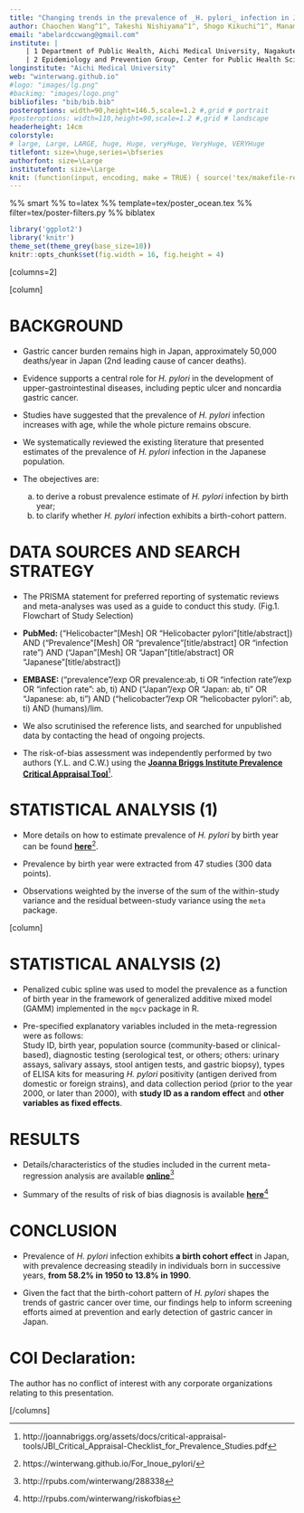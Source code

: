 ```yaml
---
title: "Changing trends in the prevalence of _H. pylori_ infection in Japan (1908-2003): a systematic review and meta-regression analysis of 170,572 individuals"
author: Chaochen Wang^1^, Takeshi Nishiyama^1^, Shogo Kikuchi^1^, Manami Inoue^2^,  Norie Sawada^2^, Shoichiro Tsugane^2^, Yingsong Lin^1^
email: "abelardccwang@gmail.com"
institute: | 
    | 1 Department of Public Health, Aichi Medical University, Nagakute, Aichi, Japan; 
    | 2 Epidemiology and Prevention Group, Center for Public Health Sciences, National Cancer Center, Tokyo, Japan
longinstitute: "Aichi Medical University"
web: "winterwang.github.io"
#logo: "images/lg.png"
#backimg: "images/logo.png"
bibliofiles: "bib/bib.bib"
posteroptions: width=90,height=146.5,scale=1.2 #,grid # portrait
#posteroptions: width=110,height=90,scale=1.2 #,grid # landscape
headerheight: 14cm
colorstyle:
# large, Large, LARGE, huge, Huge, veryHuge, VeryHuge, VERYHuge
titlefont: size=\huge,series=\bfseries
authorfont: size=\Large
institutefont: size=\Large
knit: (function(input, encoding, make = TRUE) { source('tex/makefile-renderer.R', local = TRUE) })
---
```


%% smart
%% to=latex
%% template=tex/poster_ocean.tex
%% filter=tex/poster-filters.py
%% biblatex

```r
library('ggplot2')
library('knitr')
theme_set(theme_grey(base_size=10))
knitr::opts_chunk$set(fig.width = 16, fig.height = 4)
```

[columns=2]

[column]

# BACKGROUND

-  Gastric cancer burden remains high in Japan, approximately 50,000 deaths/year in Japan (2nd leading cause of cancer deaths).

-  Evidence supports a central role for _H. pylori_ in the development of upper-gastrointestinal diseases, including peptic ulcer and noncardia gastric cancer.

-  Studies have suggested that the prevalence of _H. pylori_ infection increases with age, while the whole picture remains obscure.

-  We systematically reviewed the existing literature that presented estimates of the prevalence of _H. pylori_ infection in the Japanese population.

-  The obejectives are:  
   a) to derive a robust prevalence estimate of _H. pylori_ infection by birth year;   
   b) to clarify whether _H. pylori_ infection exhibits a birth-cohort pattern. 

<!--

- Standard abreviations \\eg and \\ie for \eg and \ie
- Units like \pps{900}
- **Highlights** and *highlights*

-->

# DATA SOURCES AND SEARCH STRATEGY

- The PRISMA statement for preferred reporting of systematic reviews and meta-analyses was used as a guide to conduct this study. (Fig.1. Flowchart of Study Selection) 

- **PubMed: ** ("Helicobacter"[Mesh] OR "Helicobacter pylori"[title/abstract]) AND ("Prevalence"[Mesh] OR "prevalence"[title/abstract] OR "infection rate") AND ("Japan"[Mesh] OR "Japan"[title/abstract] OR "Japanese"[title/abstract])

- **EMBASE: **  ("prevalence"/exp OR prevalence:ab, ti  OR "infection rate"/exp OR "infection rate": ab, ti) AND ("Japan"/exp OR "Japan: ab, ti" OR "Japanese: ab, ti") AND ("helicobacter"/exp OR "helicobacter pylori": ab, ti) AND (humans)/lim.

- We also scrutinised the reference lists, and searched for unpublished data by contacting the head of ongoing projects. 

- The risk-of-bias assessment was independently performed by two authors (Y.L. and C.W.) using the [**Joanna Briggs Institute Prevalence Critical Appraisal Tool**](http://joannabriggs.org/assets/docs/critical-appraisal-tools/JBI_Critical_Appraisal-Checklist_for_Prevalence_Studies.pdf)^[http://joannabriggs.org/assets/docs/critical-appraisal-tools/JBI_Critical_Appraisal-Checklist_for_Prevalence_Studies.pdf].

\center
\includegraphics[width=890pt]{images/Figure_1.png}

\caption{Figure 1: PRISMA Flowchart of Study Selection}

# STATISTICAL ANALYSIS (1)

- More details on how to estimate prevalence of _H. pylori_ by birth year can be found [**here**](https://winterwang.github.io/For_Inoue_pylori/)^[https://winterwang.github.io/For_Inoue_pylori/].

- Prevalence by birth year were extracted from 47 studies (300 data points).

- Observations weighted by the inverse of the sum of the within-study variance and the residual between-study variance using the `meta` package.



[column]

# STATISTICAL ANALYSIS (2) 
- Penalized cubic spline was used to model the prevalence as a function of birth year in the framework of generalized additive mixed model (GAMM) implemented in the `mgcv` package in R. 

- Pre-specified explanatory variables included in the meta-regression were as follows:   
  Study ID, birth year, population source (community-based or clinical-based), diagnostic testing (serological test, or others; others: urinary assays, salivary assays, stool antigen tests, and gastric biopsy), types of ELISA kits for measuring _H. pylori_ positivity (antigen derived from domestic or foreign strains), and data collection period (prior to the year 2000, or later than 2000), with **study ID as a random effect** and **other variables as fixed effects**.



# RESULTS

- Details/characteristics of the studies included in the current meta-regression analysis are available [**online**](http://rpubs.com/winterwang/288338)^[http://rpubs.com/winterwang/288338]

- Summary of the results of risk of bias diagnosis is available [**here**](http://rpubs.com/winterwang/riskofbias)^[http://rpubs.com/winterwang/riskofbias]

\center
\caption{Figure 2: Multivariable adjusted prevalence of \textit{H. pylori} by birth year}
\includegraphics[width=1200pt]{images/Figure2Rev.png}





\begin{table}[]
\captionof{Table 1. Estimated prevalence of \textit{H. pylori} infection by birth year}
\small
\centering
%\caption{My caption}
%\label{my-label}
\begin{tabular}{p{10cm}p{10cm}p{8cm}p{8cm}}
\toprule
\textbf{Birth year} & \textbf{Prevalence} & \textbf{95\% Low} & \textbf{95\% High} \\ \midrule
1908                & 0.597               & 0.543             & 0.649              \\
1909                & 0.603               & 0.553             & 0.651              \\
\cdots              & \cdots              & \cdots            & \cdots             \\
1925                & 0.674               & 0.657             & 0.690               \\
1926                & 0.675               & 0.659             & 0.690               \\
\rowcolor[HTML]{FFCB2F} 
1927                & 0.675               & 0.660              & 0.690               \\
1928                & 0.675               & 0.660              & 0.688              \\
\cdots              & \cdots              & \cdots            & \cdots             \\
1950                & 0.582               & 0.574             & 0.590               \\
\cdots              & \cdots              & \cdots            & \cdots             \\
1990                & 0.138               & 0.121             & 0.157              \\
\cdots              & \cdots              & \cdots            & \cdots             \\
1996                & 0.087               & 0.070              & 0.108              \\
1997                & 0.081               & 0.064             & 0.102              \\
\rowcolor[HTML]{FFC702} 
1998                & 0.076               & 0.058             & 0.098              \\
\cdots              & \cdots              & \cdots            & \cdots             \\
2002                & 0.057               & 0.039             & 0.082              \\
2003                & 0.053               & 0.035             & 0.078              \\ \bottomrule
\end{tabular}
\end{table}

# CONCLUSION

- Prevalence of _H. pylori_ infection exhibits **a birth cohort effect** in Japan, with prevalence decreasing steadily in individuals born in successive years, **from 58.2% in 1950 to 13.8% in 1990**.  

- Given the fact that the birth-cohort pattern of _H. pylori_ shapes the trends of gastric cancer over time, our findings help to inform screening efforts aimed at prevention and early detection of gastric cancer in Japan.


<!--\vskip0.5cm

[/columns]


[columns=2]

[column]

-->

# COI Declaration:

The author has no conflict of interest with any corporate organizations relating to this presentation.


<!--\vskip4.4cm-->

[/columns]
